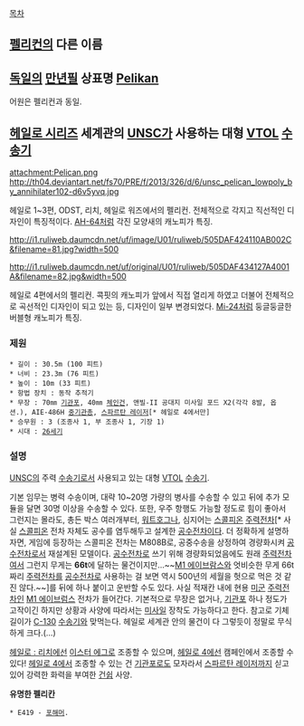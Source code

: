 [[목차]]

== [[펠리컨]]의 다른 이름 ==

== [[독일]]의 [[만년필]] 상표명 [[Pelikan]] ==
어원은 펠리컨과 동일.

== [[헤일로 시리즈]] 세계관의 [[UNSC]]가 사용하는 대형 [[VTOL]] [[수송기]] ==
attachment:Pelican.png
http://th04.deviantart.net/fs70/PRE/f/2013/326/d/6/unsc_pelican_lowpoly_by_annihilater102-d6v5yvq.jpg

헤일로 1~3편, ODST, 리치, 헤일로 워즈에서의 펠리컨. 전체적으로 각지고 직선적인 디자인이 특징적이다. [[AH-64]]처럼 각진 모양새의 캐노피가 특징.

http://i1.ruliweb.daumcdn.net/uf/image/U01/ruliweb/505DAF424110AB002C&filename=81.jpg?width=500

http://i1.ruliweb.daumcdn.net/uf/original/U01/ruliweb/505DAF434127A4001A&filename=82.jpg&width=500

헤일로 4편에서의 펠리컨. 콕핏의 캐노피가 앞에서 직접 열리게 하였고 더불어 전체적으로 곡선적인 디자인이 되고 있는 등, 디자인이 일부 변경되었다. [[Mi-24]]처럼 둥글둥글한 버블형 캐노피가 특징.

=== 제원 ===
 * 길이 : 30.5m (100 피트)
 * 너비 : 23.3m (76 피트)
 * 높이 : 10m (33 피트)
 * 항법 장치 : 동작 추적기
 * 무장 : 70㎜ [[기관포]], 40㎜ [[체인건]], 앤빌-II 공대지 미사일 포드 X2(각각 8발, 옵션.), AIE-486H [[중기관총]], [[스파르탄 레이저]][* 헤일로 4에서만]
 * 승무원 : 3 (조종사 1, 부 조종사 1, 기장 1)
 * 시대 : [[26세기]]

=== 설명 ===
[[UNSC]]의 주력 [[수송기]]로서 사용되고 있는 대형 [[VTOL]] [[수송기]].

기본 임무는 병력 수송이며, 대략 10~20명 가량의 병사를 수송할 수 있고 뒤에 추가 모듈을 달면 30명 이상을 수송할 수 있다. 또한, 우주 항행도 가능할 정도로 힘이 좋아서 그런지는 몰라도, 총든 박스 여러개부터, [[워트호그]]나, 심지어는 [[스콜피온]] [[주력전차]][* 사실 [[스콜피온]] 전차 자체도 공수를 염두해두고 설계한 [[공수전차]]이다. 더 정확하게 설명하자면, 게임에 등장하는 스콜피온 전차는 M808B로, 공중수송을 상정하여 경량화시켜 [[공수전차]]로서 재설계된 모델이다. [[공수전차]]로 쓰기 위해 경량화되었음에도 원래 [[주력전차]]여서 그런지 무게는 '''66t'''에 달하는 물건이지만...~~[[M1 에이브람스]]와 엇비슷한 무게 66t 짜리 [[주력전차]]를 [[공수전차]]로 사용하는 걸 보면 역시 500년의 세월을 헛으로 먹은 것 같진 않다.~~]를 뒤에 하나 붙이고 운반할 수도 있다. 사실 적재칸 내에 현용 [[미군]] [[주력전차]]인 [[M1 에이브럼스]] 전차가 들어간다. 기본적으로 무장은 없거나, [[기관포]] 하나 정도가 고작이긴 하지만 상황과 사양에 따라서는 [[미사일]] 장착도 가능하다고 한다. 참고로 기체 길이가 [[C-130]] [[수송기]]와 맞먹는다. 헤일로 세계관 안의 물건이 다 그렇듯이 정말로 무식하게 크다.(…)

[[헤일로 : 리치]]에선 [[이스터 에그]]로 조종할 수 있으며, [[헤일로 4]]에선 캠페인에서 조종할 수 있다! [[헤일로 4]]에서 조종할 수 있는 건 [[기관포]]로도 모자라서 [[스파르탄 레이저]]까지 싣고 있어 강력한 화력을 부여한 [[건쉽]] 사양.

'''유명한 펠리칸'''
 * E419 - [[포해머]].
